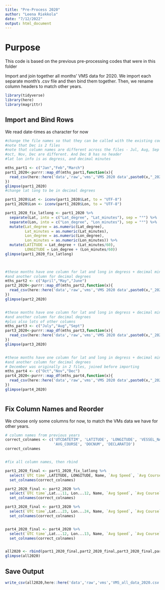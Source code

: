 ```yaml
---
title: "Pre-Process 2020"
author: "Leena Riekkola"
date: "7/12/2022"
output: html_document
---
```


# Purpose

This code is based on the previous pre-processing codes that were in this folder

Import and join together all months' VMS data for 2020. We import each separate month's .csv file and then bind them together. Then, we rename column headers to match other years.

```r
library(tidyverse)
library(here)
library(magrittr)
```

## Import and Bind Rows

We read date-times as character for now

```r
#change the file names so that they can be called with the existing code
#note that Dec is 2 files
#note that column names are different across the files - Jul, Aug, Sep are different, 
#oct, Nov, Dec are different. And Dec B has no header
#lat lon info is as degress, and decimal minutes

mths_part1 <- c("Jan","Feb","March")
part1_2020<-purrr::map_df(mths_part1,function(x){
  read_csv(here::here('data','raw','vms','VMS 2020 data',paste0(x,"_2020.csv")),col_types = 'ccccddddccc') #,col_types = 'ccccddddccc'
})
glimpse(part1_2020)
#change lat long to be in decimal degrees

part1_2020$Lat <- iconv(part1_2020$Lat, to = "UTF-8")
part1_2020$Lon <- iconv(part1_2020$Lon, to = "UTF-8")

part1_2020_fix_latlong <- part1_2020 %>% 
  separate(Lat, into = c("Lat_degree", "Lat_minutes"), sep = "°") %>% 
  separate(Lon, into = c("Lon_degree", "Lon_minutes"), sep = "°") %>%
  mutate(Lat_degree = as.numeric(Lat_degree),
         Lat_minutes = as.numeric(Lat_minutes),
         Lon_degree = as.numeric(Lon_degree),
         Lon_minutes = as.numeric(Lon_minutes)) %>% 
  mutate(LATITUDE = Lat_degree + (Lat_minutes/60),
         LONGITUDE = Lon_degree + (Lon_minutes/60))
glimpse(part1_2020_fix_latlong)

  

#these months have one column for lat and long in degress + decimal minutes
#and another column for decimal degrees
mths_part2 <- c("April","May","June")
part2_2020<-purrr::map_df(mths_part2,function(x){
  read_csv(here::here('data','raw','vms','VMS 2020 data',paste0(x,"_2020.csv")),col_types = 'ccccddddccddc') 
})
glimpse(part2_2020)


#these months have one column for lat and long in degress + decimal minutes
#and another column for decimal degrees
#plus also lots of other columns
mths_part3 <- c("July","Aug","Sept")
part3_2020<-purrr::map_df(mths_part3,function(x){
  read_csv(here::here('data','raw','vms','VMS 2020 data',paste0(x,"_2020.csv")),col_types = 'cccccccccccddddcccccccddccc') 
})
glimpse(part3_2020)


#these months have one column for lat and long in degress + decimal minutes
#and another column for decimal degrees
# December was originally in 2 files, joined before importing
mths_part4 <- c("Oct","Nov","Dec")
part4_2020<-purrr::map_df(mths_part4,function(x){
  read_csv(here::here('data','raw','vms','VMS 2020 data',paste0(x,"_2020.csv")),col_types = 'cccccddddccddc') 
})
glimpse(part4_2020)



```


## Fix Column Names and Reorder

We choose only some columns for now, to match the VMs data we have for other years.

```r
# column names from previous years
correct_colnames <- c('UTCDATETIM', 'LATITUDE', 'LONGITUDE', 'VESSEL_NAM', 'AVG_SPEED', 
                      'AVG_COURSE', 'DOCNUM', 'DECLARATIO')
correct_colnames


#fix all column names, then rbind

part1_2020_final <- part1_2020_fix_latlong %>% 
  select(`UTC time`,LATITUDE, LONGITUDE, Name, `Avg Speed`, `Avg Course`, Docnum, `Declaration Code`) %>% 
  set_colnames(correct_colnames)

part2_2020_final <- part2_2020 %>% 
  select(`UTC time`,Lat...11, Lon...12, Name, `Avg Speed`, `Avg Course`, Docnum, `Declaration Code`) %>% 
  set_colnames(correct_colnames)

part3_2020_final <- part3_2020 %>% 
  select(`UTC time`,Lat...23, Lon...24, Name, `Avg Speed`, `Avg Course`, Docnum, `Declaration Code`) %>% 
  set_colnames(correct_colnames)


part4_2020_final <- part4_2020 %>% 
  select(`UTC time`,Lat...12, Lon...13, Name, `Avg Speed`, `Avg Course`, Docnum, `Declaration Code`) %>% 
  set_colnames(correct_colnames)


all2020 <- rbind(part1_2020_final,part2_2020_final,part3_2020_final,part4_2020_final)
glimpse(all2020)
```

## Save Output

```r
write_csv(all2020,here::here('data','raw','vms','VMS_all_data_2020.csv'))
```
